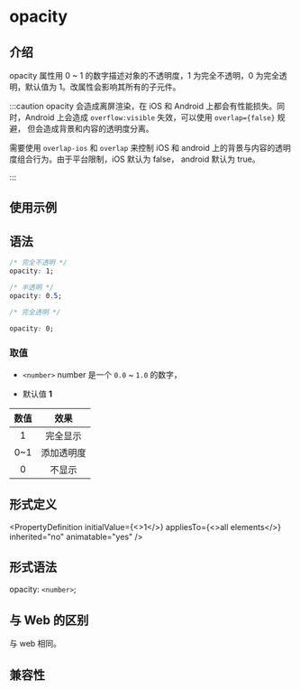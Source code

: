 # opacity

## 介绍

opacity 属性用 0 ~ 1 的数字描述对象的不透明度，1 为完全不透明，0 为完全透明，默认值为 1。改属性会影响其所有的子元件。

:::caution
opacity 会造成离屏渲染，在 iOS 和 Android 上都会有性能损失。同时，Android 上会造成 `overflow:visible` 失效，可以使用 `overlap={false}` 规避，
但会造成背景和内容的透明度分离。

需要使用 `overlap-ios` 和 `overlap` 来控制 iOS 和 android 上的背景与内容的透明度组合行为。由于平台限制，iOS 默认为 false，
android 默认为 true。

:::

## 使用示例


<Go
  example="css-api"
  defaultFile="src/opacity/App.tsx"
  img="/assets/doc/css/opacity.jpg"
  entry="src/opacity"
  defaultEntryFile="dist/opacity.lynx.bundle"
/>

## 语法

```css
/* 完全不透明 */
opacity: 1;

/* 半透明 */
opacity: 0.5;

/* 完全透明 */

opacity: 0;
```

### 取值

- `<number>`
  number 是一个 `0.0` ~ `1.0` 的数字，

- 默认值
  **1**

| 数值 |    效果    |
| :--: | :--------: |
|  1   |  完全显示  |
| 0~1  | 添加透明度 |
|  0   |   不显示   |

## 形式定义


<PropertyDefinition
  initialValue={<>1</>}
  appliesTo={<>all elements</>}
  inherited="no"
  animatable="yes"
/>

## 形式语法

opacity: `<number>`;

## 与 Web 的区别

与 web 相同。

## 兼容性


<LegacyCompatTable metadata="css/properties/opacity" />
